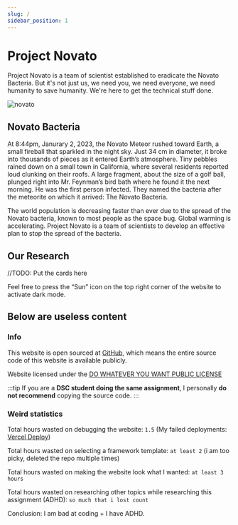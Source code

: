 ```yaml
---
slug: /
sidebar_position: 1
---
```


# Project Novato
Project Novato is a team of scientist established to eradicate the Novato Bacteria. But it's not just us, we need you, we need everyone, we need humanity to save humanity. We're here to get the technical stuff done. 

![novato](/static/img/idk.png)
## Novato Bacteria
At 8:44pm, Janurary 2, 2023, the Novato Meteor rushed toward Earth, a small fireball that sparkled in the night sky. Just 34 cm in diameter, it broke into thousands of pieces as it entered Earth’s atmosphere. Tiny pebbles rained down on a small town in California, where several residents reported loud clunking on their roofs. A large fragment, about the size of a golf ball, plunged right into Mr. Feynman’s bird bath where he found it the next morning. He was the first person infected. They named the bacteria after the meteorite on which it arrived: The Novato Bacteria.

The world population is decreasing faster than ever due to the spread of the Novato bacteria, known to most people as the space bug. Global warming is accelerating. Project Novato is a team of scientists to develop an effective plan to stop the spread of the bacteria.

## Our Research
//TODO: Put the cards here

Feel free to press the “Sun” icon on the top right corner of the website to activate dark mode.

## Below are useless content
### Info
This website is open sourced at [GitHub](https://github.com/udontur/novato), which means the entire source code of this website is available publicly.

Website licensed under the [DO WHATEVER YOU WANT PUBLIC LICENSE](https://github.com/udontur/novato/blob/main/LICENSE)

:::tip
If you are a **DSC student doing the same assignment**, I personally **do not recommend** copying the source code. 
:::

### Weird statistics
Total hours wasted on debugging the website: ```1.5``` (My failed deployments: [Vercel Deploy](https://vercel.com/udonturs-projects/novato/deployments))

Total hours wasted on selecting a framework template: ```at least 2``` (i am too picky, deleted the repo multiple times)

Total hours wasted on making the website look what I wanted: ```at least 3 hours```

Total hours wasted on researching other topics while researching this assignment (ADHD): ```so much that i lost count```

Conclusion: I am bad at coding + I have ADHD. 